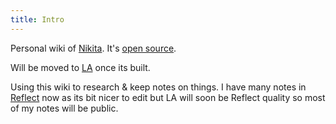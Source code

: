```yaml
---
title: Intro
---
```


Personal wiki of [Nikita](https://nikiv.dev). It's [open source](https://github.com/nikivdev/wiki).

Will be moved to [LA](https://github.com/learn-anything/learn-anything) once its built.

Using this wiki to research & keep notes on things. I have many notes in [Reflect](https://reflect.app) now as its bit nicer to edit but LA will soon be Reflect quality so most of my notes will be public.
